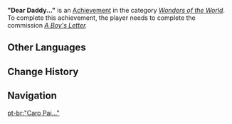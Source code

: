 {{Achievement Infobox
|title        = 
|id           = 84518
|order id     = 4042
|category     = Wonders of the World
|description  = Hear [[Timmie]]'s story.
|requirements = Complete ''[[A Boy's Letter]].''
|primogems    = 5
|tracking     = 
|hidden       = 1
|type         = Commission
}}
'''"Dear Daddy..."''' is an [[Achievement]] in the category ''[[Wonders of the World]]''. To complete this achievement, the player needs to complete the commission ''[[A Boy's Letter]].''
<!--
==Trivia==

==Video Guides==
{{EVT
|video1   = 
|caption1 = 
}}
-->
==Other Languages==
{{Other Languages
|en      = "Dear Daddy..."
|zhs     = 「您好，亲爱的爸爸…」
|zhs_rm  = "Nínhǎo, Qīn'ài de Bàba..."
|zht     = 「您好，親愛的爸爸…」
|zht_rm  = "Nínhǎo, Qīn'ài de Bàba..."
|zh_tl   = "Hello, Beloved Father..."
|ja      = 「親愛なるお父さんへ…」
|ja_rm   = "Shin'ai Naru Otou-san he..."
|ja_tl   = "To Beloved Dad..."
|ko      = 「아빠, 안녕…」
|ko_tl   = "Hi, Daddy..."
|es      = “Querido papá... ”
|es_tl   = "Dear Daddy..."
|fr      = « Cher papa... »
|fr_tl   = "Dear Daddy..."
|ru      = «Привет, любимый папочка...»
|ru_tl   = "Hi, Beloved Daddy..."
|th      = "สวัสดี ปะป๊าที่รัก..."
|th_rm   = "Sawatdi Pa Pa Thirak..."
|th_tl   = "Hello, beloved papa..."
|vi      = "Bố thân yêu của con..."
|vi_tl   = "My beloved dad..."
|de      = „Lieber Papa, ...“
|de_tl   = "Dear Daddy, ..."
|id      = "Ayahku tersayang..."
|id_tl   = "My Dear Daddy..."
|pt      = "Caro Pai..."
|pt_tl   = 
|tr      = "Babacığım..."
|tr_tl   = "Dear Daddy..."
|it      = Caro papà...
|it_tl   = Dear dad...
}}

==Change History==
{{Change History|1.2}}
<!--
==References==
{{Reflist}}
-->
==Navigation==
{{Achievement Navbox|Wonders of the World|Commission}}

[[pt-br:"Caro Pai..."]]